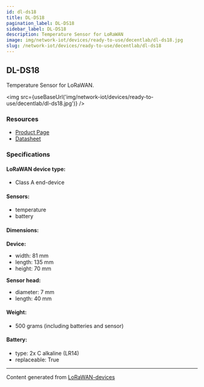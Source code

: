 ```yaml
---
id: dl-ds18
title: DL-DS18
pagination_label: DL-DS18
sidebar_label: DL-DS18
description: Temperature Sensor for LoRaWAN
image: img/network-iot/devices/ready-to-use/decentlab/dl-ds18.jpg
slug: /network-iot/devices/ready-to-use/decentlab/dl-ds18
---
```



<LegacyContentBanner />

## DL-DS18

Temperature Sensor for LoRaWAN.

<img src={useBaseUrl('img/network-iot/devices/ready-to-use/decentlab/dl-ds18.jpg')} />

### Resources

- [Product Page](https://www.decentlab.com/products/temperature-sensor-for-lorawan)
- [Datasheet](https://cdn.decentlab.com/download/datasheets/Decentlab-DL-DS18-datasheet.pdf)

### Specifications

#### LoRaWAN device type:

- Class A end-device

#### Sensors:

- temperature
- battery

#### Dimensions:

**Device:**

- width: 81 mm
- length: 135 mm
- height: 70 mm

**Sensor head:**

- diameter: 7 mm
- length: 40 mm

#### Weight:

- 500 grams (including batteries and sensor)

#### Battery:

- type: 2x C alkaline (LR14)
- replaceable: True

---

Content generated from [LoRaWAN-devices](https://github.com/TheThingsNetwork/lorawan-devices)
